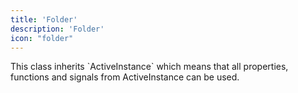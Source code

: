 ```yaml
---
title: 'Folder'
description: 'Folder'
icon: "folder"
---
```

<Info>
  This class inherits `ActiveInstance` which means that all properties, functions and signals from ActiveInstance can be used.
</Info>
